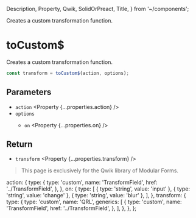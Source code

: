   Description,
  Property,
  Qwik,
  SolidOrPreact,
  Title,
} from '~/components';

<Title>toCustom$</Title>
<Description>Creates a custom transformation function.</Description>

# toCustom$

<Qwik block>

Creates a custom transformation function.

```ts
const transform = toCustom$(action, options);
```

## Parameters

- `action` <Property {...properties.action} />
- `options` <Property type="object" />
  - `on` <Property {...properties.on} />

## Return

- `transform` <Property {...properties.transform} />

</Qwik>

<SolidOrPreact block>

<HttpStatusCode code={404} />

> This page is exclusively for the Qwik library of Modular Forms.

</SolidOrPreact>

  action: {
    type: {
      type: 'custom',
      name: 'TransformField',
      href: '../TransformField',
    },
  },
  on: {
    type: [
      { type: 'string', value: 'input' },
      { type: 'string', value: 'change' },
      { type: 'string', value: 'blur' },
    ],
  },
  transform: {
    type: {
      type: 'custom',
      name: 'QRL',
      generics: [
        {
          type: 'custom',
          name: 'TransformField',
          href: '../TransformField',
        },
      ],
    },
  },
};
